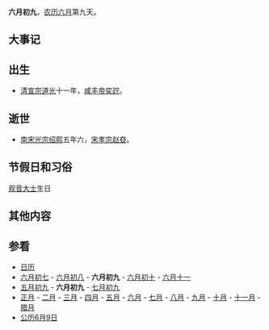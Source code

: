 {{Lunar06Calendar}}
'''六月初九'''，[[农历|农历]][[六月_(农历)|六月]]第九天。

==大事记==

==出生==
*[[清朝|清]][[道光帝|宣宗]][[道光|道光]]十一年，[[咸丰帝|咸丰帝奕詝]]。

==逝世==
*[[南宋|南宋]][[宋光宗|光宗]][[绍熙|绍熙]]五年六，[[宋孝宗|宋孝宗赵昚]]。

==节假日和习俗==
[[觀世音菩薩|观音大士]]生日

==其他内容==

==参看==
*[[历史上的今天|日历]]
*[[六月初七|六月初七]] - [[六月初八|六月初八]] - '''六月初九''' - [[六月初十|六月初十]] - [[六月十一|六月十一]] 
*[[五月初九|五月初九]] - '''六月初九''' - [[七月初九|七月初九]]
*[[正月|正月]] - [[二月_(农历)|二月]] - [[三月_(农历)|三月]] - [[四月_(农历)|四月]] - [[五月_(农历)|五月]] - [[六月_(农历)|六月]] - [[七月_(农历)|七月]] - [[八月_(农历)|八月]] - [[九月_(农历)|九月]] - [[十月_(农历)|十月]] - [[十一月_(农历)|十一月]] - [[腊月|腊月]]
*[[公历|公历]][[6月9日|6月9日]]